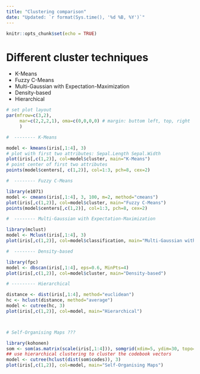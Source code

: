 ---
title: "Clustering comparison"
date: "Updated: `r format(Sys.time(), '%d %B, %Y')`"
---

```{r setup, include=FALSE}
knitr::opts_chunk$set(echo = TRUE)
```

# Different cluster techniques

* K-Means
* Fuzzy C-Means
* Multi-Gaussian with Expectation-Maximization
* Density-based 
* Hierarchical 


```{r, warning=F, message=F}
# set plot layout 
par(mfrow=c(3,2),
     mar=c(2,2,2,1), oma=c(0,0,0,0) # margin: buttom left, top, right
     )

#  -------- K-Means

model <- kmeans(iris[,1:4], 3)
# plot with first two attributes: Sepal.Length Sepal.Width 
plot(iris[,c(1,2)], col=model$cluster, main="K-Means")
# point center of first two attributes
points(model$centers[, c(1,2)], col=1:3, pch=8, cex=2)

#  -------- Fuzzy C-Means

library(e1071)
model <- cmeans(iris[,1:4], 3, 100, m=2, method="cmeans")
plot(iris[,c(1,2)], col=model$cluster, main="Fuzzy C-Means")
points(model$centers[,c(1,2)], col=1:3, pch=8, cex=2)

#  -------- Multi-Gaussian with Expectation-Maximization

library(mclust)
model <- Mclust(iris[,1:4], 3)
plot(iris[,c(1,2)], col=model$classification, main="Multi-Gaussian with Expectation-Maximization")

#  -------- Density-based 

library(fpc)
model <- dbscan(iris[,1:4], eps=0.6, MinPts=4)
plot(iris[,c(1,2)], col=model$cluster, main="Density-based")

# --------- Hierarchical

distance <- dist(iris[,1:4], method="euclidean") 
hc <- hclust(distance, method="average")
model <- cutree(hc, 3)
plot(iris[,c(1,2)], col=model, main="Hierarchical")



# Self-Organising Maps ???

library(kohonen) 
som <- som(as.matrix(scale(iris[,1:4])), somgrid(xdim=5, ydim=30, topo="hexagonal"))
## use hierarchical clustering to cluster the codebook vectors
model <- cutree(hclust(dist(som$codes)), 3)
plot(iris[,c(1,2)], col=model, main="Self-Organising Maps")

```

